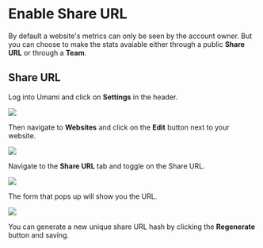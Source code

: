 # Enable Share URL

By default a website's metrics can only be seen by the account owner. But you can choose to make the stats avaiable either through a public **Share URL** or through a **Team**.

## Share URL

Log into Umami and click on **Settings** in the header.

<img src="/images/v2/navbar-settings.png" />

Then navigate to **Websites** and click on the **Edit** button next to your website.

<img src="/images/v2/website-edit.png" />

Navigate to the **Share URL** tab and toggle on the Share URL.

<img src="/images/v2/share-url.png" />

The form that pops up will show you the URL.

<img src="/images/v2/share-url-form.png" />

You can generate a new unique share URL hash by clicking the **Regenerate** button and saving.
